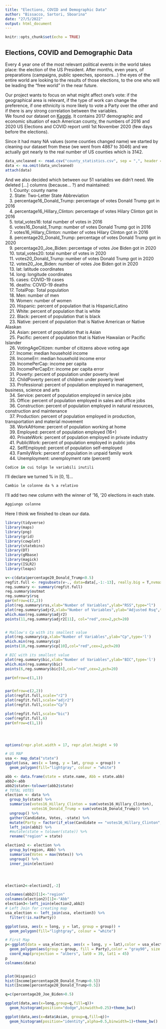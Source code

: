 ---
title: "Elections, COVID and Demographic Data"
author: "Bissacco, Sartori, Sboarina"
date: "27/5/2022"
output: html_document
---

```{r setup, include=FALSE}
knitr::opts_chunk$set(echo = TRUE)
```

## Elections, COVID and Demographic Data



Every 4 year one of the most relevant political events in the world takes place: the election of the US President. After months, even years, of preparations (campaigns, public speeches, sponsors...) the eyes of the entire world are looking to the results of those elections, to the one who will be leading the "free world" in the near future.

Our project wants to focus on what might affect one's vote: if the geographical area is relevant, if the type of work can change the preference, if one ethnicity is more likely to vote a Party over the other and if there is any strong correlation between the variables.  
We found our dataset on [Kaggle](https://www.kaggle.com/datasets/etsc9287/2020-general-election-polls). It contains 2017 demographic and economic situation of each American county, the numbers of 2016 and 2020 US Elections and COVID report until 1st November 2020 (few days before the elections).


Since it had many NA values (some counties changed name) we started by cleaning our dataset from these (we went from 4867 to 3046) and we actually got nearly to the real number of US counties which is 3142.

```{r, results='hide'}
data_uncleaned <- read.csv("county_statistics.csv", sep = ",", header = TRUE)
data <- na.omit(data_uncleaned)
attach(data)
```

And we also decided which between our 51 variables we didn't need. We deleted [...] columns (because... ?) and maintained:  
&ensp;&ensp;1. County: county name  
&ensp;&ensp;2. State: Two-Letter State Abbreviation  
&ensp;&ensp;3. percentage16_Donald_Trump: percentage of votes Donald Trump got in 2016  
&ensp;&ensp;4. percentage16_Hillary_Clinton: percentage of votes Hilary Clinton got in 2016  
&ensp;&ensp;5. total_votes16: total number of votes in 2016  
&ensp;&ensp;6. votes16_Donald_Trump: number of votes Donald Trump got in 2016  
&ensp;&ensp;7. votes16_Hillary_Clinton: number of votes Hilary Clinton got in 2016  
&ensp;&ensp;8. percentage20_Donald_Trump: percentage of votes Donald Trump got in 2020  
&ensp;&ensp;9. percentage20_Joe_Biden: percentage of votes Joe Biden got in 2020  
&ensp;&ensp;10. total_votes20: total number of votes in 2020  
&ensp;&ensp;11. votes20_Donald_Trump: number of votes Donald Trump got in 2020  
&ensp;&ensp;12. votes20_Joe_Biden: number of votes Joe Biden got in 2020  
&ensp;&ensp;13. lat: latitude coordinates  
&ensp;&ensp;14. long: longitude coordinates  
&ensp;&ensp;15. cases: COVID-19 cases  
&ensp;&ensp;16. deaths: COVID-19 deaths  
&ensp;&ensp;17. TotalPop: Total population  
&ensp;&ensp;18. Men: number of men  
&ensp;&ensp;19. Women: number of women  
&ensp;&ensp;20. Hispanic: percent of population that is Hispanic/Latino  
&ensp;&ensp;21. White: percent of population that is white  
&ensp;&ensp;22. Black: percent of population that is black  
&ensp;&ensp;23. Native: percent of population that is Native American or Native Alaskan  
&ensp;&ensp;24. Asian: percent of population that is Asian  
&ensp;&ensp;25. Pacific: percent of population that is Native Hawaiian or Pacific Islander  
&ensp;&ensp;26. VotingAgeCitizen: number of citizens above voting age  
&ensp;&ensp;27. Income: median household income  
&ensp;&ensp;28. IncomeErr: median household income error  
&ensp;&ensp;29. IncomePerCap: income per capita  
&ensp;&ensp;30. IncomePerCapErr: income per capita error  
&ensp;&ensp;31. Poverty: percent of population under poverty level  
&ensp;&ensp;32. ChildPoverty percent of children under poverty level  
&ensp;&ensp;33. Professional: percent of population employed in management, business, science and arts  
&ensp;&ensp;34. Service: percent of population employed in service jobs  
&ensp;&ensp;35. Office: percent of population employed in sales and office jobs  
&ensp;&ensp;36. Construction: percent of population employed in natural resources, construction and maintenance  
&ensp;&ensp;37. Production: percent of population employed in production, transportation and material movement  
&ensp;&ensp;38. WorkAtHome: percent of population working at home  
&ensp;&ensp;39. Employed: percent of population employed (16+)  
&ensp;&ensp;40. PrivateWork: percent of population employed in private industry  
&ensp;&ensp;41. PublicWork: percent of population employed in public jobs  
&ensp;&ensp;42. SelfEmployed: percent of population self-employed  
&ensp;&ensp;43. FamilyWork: percent of population in unpaid family work  
&ensp;&ensp;44. Unemployment: unemployment rate (percent)  

```{r}
Codice in cui tolgo le variabili inutili
```

I'll declare we turned % in [0, 1]...

```{r}
Cambio le colonne da % a relativo
```

I'll add two new column with the winner of '16, '20 elections in each state.

```{r}
Aggiungo colonne
```


Here I think we finished to clean our data.



```{r, results='hide', warning=FALSE, message= FALSE}
library(tidyverse)
library(maps)
library(png)
library(grid)
library(cowplot)
library(statebins)
library(DT)
library(gRbase)
library(magick)
library(ISLR2)
library(leaps)

v<-c(data$percentage20_Donald_Trump<0.5)
regfit.full <- regsubsets(v~., data=data[,-1:-13], really.big = T,nvmax = 38)
reg.summary <- summary(regfit.full)
reg.summary$outmat
reg.summary$rsq
par(mfrow=c(2,2))
plot(reg.summary$rss,xlab="Number of Variables",ylab="RSS",type="l")
plot(reg.summary$adjr2,xlab="Number of Variables",ylab="Adjusted Rsq",type="l")
which.max(reg.summary$adjr2)
points(11,reg.summary$adjr2[11], col="red",cex=2,pch=20)


# Mallow's Cp with its smallest value
plot(reg.summary$cp,xlab="Number of Variables",ylab="Cp",type='l')
which.min(reg.summary$cp)
points(10,reg.summary$cp[10],col="red",cex=2,pch=20)

# BIC with its smallest value
plot(reg.summary$bic,xlab="Number of Variables",ylab="BIC",type='l')
which.min(reg.summary$bic)
points(6,reg.summary$bic[6],col="red",cex=2,pch=20)

par(mfrow=c(1,1))


par(mfrow=c(2,2))
plot(regfit.full,scale="r2")
plot(regfit.full,scale="adjr2")
plot(regfit.full,scale="Cp")

plot(regfit.full,scale="bic")
coef(regfit.full,6)
par(mfrow=c(1,1))




options(repr.plot.width = 17, repr.plot.height = 9)

# US MAP 
usa <- map_data("state")
ggplot(usa, aes(x = long, y = lat, group = group)) +
  geom_polygon(fill="lightgray", colour = "white")

abb <- data.frame(state = state.name, Abb = state.abb)
abb2<-abb
abb2$state<-tolower(abb2$state)
# TOTAL VOTES
election <- data %>% 
  group_by(state) %>% 
  summarise(votes16_Hillary_Clinton = sum(votes16_Hillary_Clinton),
            votes16_Donald_Trump = sum(votes16_Donald_Trump)) %>% 
  ungroup() %>% 
  gather(Candidate, Votes, -state) %>% 
  mutate(Party = factor(if_else(Candidate == "votes16_Hillary_Clinton", "Democrat", "Republican"))) %>% 
  left_join(abb2) %>% 
  #mutate(state = tolower(state)) %>% 
  rename("region" = state)

election2 <- election %>% 
  group_by(region, Abb) %>% 
  summarise(Votes = max(Votes)) %>% 
  ungroup() %>% 
  inner_join(election)




election2<-election2[,-2]

colnames(abb2)[1]<-"region"
colnames(election2)[1]<-"Abb"
election3<-left_join(election2,abb2)
# Left Join for creating map
usa_election <- left_join(usa, election3) %>% 
  filter(!is.na(Party))

ggplot(usa, aes(x = long, y = lat, group = group)) +
  geom_polygon(fill="lightgray", colour = "white")

# First Map
p<-ggplot(data = usa_election, aes(x = long, y = lat),color = usa_election$Party)+
  geom_polygon(aes(group = group, fill = Party),color = "gray90", size = 0.1) +
  coord_map(projection = "albers", lat0 = 39, lat1 = 45) 
p
colnames(data)


plot(Hispanic)
hist(Income[percentage20_Donald_Trump>0.5])
hist(Income[percentage20_Donald_Trump<0.5])

q=c(percentage20_Joe_Biden>0.5)

ggplot(data,aes(x=long,group=q,fill=q))+
  geom_histogram(position="dodge",binwidth=0.25)+theme_bw()

ggplot(data,aes(x=data$Asian, group=q,fill=q))+
  geom_histogram(position="identity",alpha=0.5,binwidth=1)+theme_bw()
```
